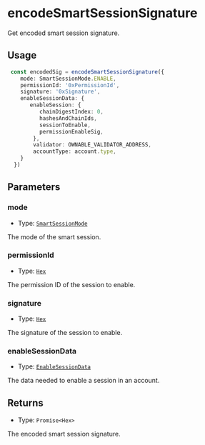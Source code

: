 # encodeSmartSessionSignature

Get encoded smart session signature.

## Usage

```typescript copy
 const encodedSig = encodeSmartSessionSignature({
    mode: SmartSessionMode.ENABLE,
    permissionId: '0xPermissionId',
    signature: '0xSignature',
    enableSessionData: {
       enableSession: {
          chainDigestIndex: 0,
          hashesAndChainIds,
          sessionToEnable,
          permissionEnableSig,
        },
        validator: OWNABLE_VALIDATOR_ADDRESS,
        accountType: account.type,
    }
  })
```

## Parameters

### mode

- Type: [`SmartSessionMode`](https://viem.sh/docs/glossary/types#smartsessionmode)

The mode of the smart session.


### permissionId

- Type: [`Hex`](https://viem.sh/docs/glossary/types#hex)

The permission ID of the session to enable.

### signature

- Type: [`Hex`](https://viem.sh/docs/glossary/types#hex)

The signature of the session to enable.

### enableSessionData

- Type: [`EnableSessionData`](/module-sdk/glossary/types#enablesessiondata)

The data needed to enable a session in an account.

## Returns

- Type: `Promise<Hex>`

The encoded smart session signature.

